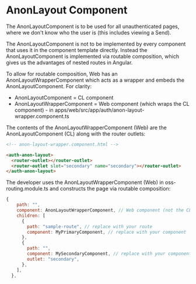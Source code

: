 

<Meta of={stories} />

# AnonLayout Component

The AnonLayoutComponent is to be used for all unauthenticated pages, where we don't know who the
user is (this includes viewing a Send).

The AnonLayoutComponent is not to be implemented by every component that uses it in the component
template directly. Instead the AnonLayoutComponent is implemented via routable composition, which
gives us the advantages of nested routes in Angular.

To allow for routable composition, Web has an AnonLayoutWrapperComponent which acts as a wrapper and
embeds the AnonLayoutComponent. For clarity:

- AnonLayoutComponent = CL component
- AnonLayoutWrapperComponent = Web component (which wraps the CL component) - in
  apps/web/src/app/auth/anon-layout-wrapper.component.ts

The contents of the AnonLayoutWrapperComponent (Web) are the AnonLayoutComponent (CL) along with the
router outlets:

```html
<!-- anon-layout-wrapper.component.html -->

<auth-anon-layout>
  <router-outlet></router-outlet>
  <router-outlet slot="secondary" name="secondary"></router-outlet>
</auth-anon-layout>
```

The developer uses the AnonLayoutWrapperComponent (Web) in oss-routing.module.ts and constructs the
page via routable composition:

```javascript
{
    path: "",
    component: AnonLayoutWrapperComponent, // Web component (not the CL component)
    children: [
      {
        path: "sample-route", // replace with your route
        component: MyPrimaryComponent, // replace with your component
      },
      {
        path: "",
        component: MySecondaryComponent, // replace with your component (or remove this secondary outlet entirely if not needed)
        outlet: "secondary",
      },
    ],
  },
```

<Story of={stories.WithSecondaryContent} />
